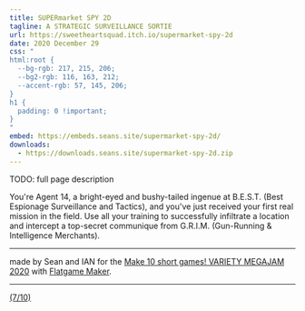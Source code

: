 ```yaml
---
title: SUPERmarket SPY 2D
tagline: A STRATEGIC SURVEILLANCE SORTIE
url: https://sweetheartsquad.itch.io/supermarket-spy-2d
date: 2020 December 29
css: "
html:root {
  --bg-rgb: 217, 215, 206;
  --bg2-rgb: 116, 163, 212;
  --accent-rgb: 57, 145, 206;
}
h1 {
  padding: 0 !important;
}
"
embed: https://embeds.seans.site/supermarket-spy-2d/
downloads:
  - https://downloads.seans.site/supermarket-spy-2d.zip
---
```


TODO: full page description



You're Agent 14, a bright-eyed and bushy-tailed ingenue at B.E.S.T. (Best Espionage Surveillance and Tactics), and you've just received your first real mission in the field. Use all your training to successfully infiltrate a location and intercept a top-secret communique from G.R.I.M. (Gun-Running & Intelligence Merchants).

---

made by Sean and IAN for the [Make 10 short games! VARIETY MEGAJAM 2020](https://itch.io/jam/vmj2020) with [Flatgame Maker](https://dreamfeel.itch.io/flatgame).

---

[(7/10)](https://itch.io/c/1319442/variety-megajam-2020-entries)
